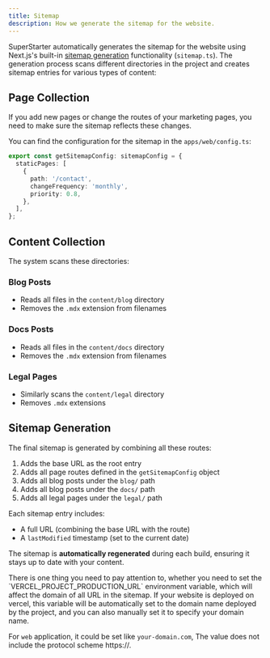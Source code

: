 ```yaml
---
title: Sitemap
description: How we generate the sitemap for the website.
---
```


SuperStarter automatically generates the sitemap for the website using Next.js's built-in [sitemap generation](https://nextjs.org/docs/app/api-reference/file-conventions/metadata/sitemap#generating-a-sitemap-using-code-js-ts) functionality (`sitemap.ts`). The generation process scans different directories in the project and creates sitemap entries for various types of content:

## Page Collection

If you add new pages or change the routes of your marketing pages, you need to make sure the sitemap reflects these changes.

You can find the configuration for the sitemap in the `apps/web/config.ts`:

```ts apps/web/config.ts
export const getSitemapConfig: sitemapConfig = {
  staticPages: [
    {
      path: '/contact',
      changeFrequency: 'monthly',
      priority: 0.8,
    },
  ],
};
```

## Content Collection

The system scans these directories:

### Blog Posts
- Reads all files in the `content/blog` directory
- Removes the `.mdx` extension from filenames

### Docs Posts
- Reads all files in the `content/docs` directory
- Removes the `.mdx` extension from filenames

### Legal Pages
- Similarly scans the `content/legal` directory
- Removes `.mdx` extensions

## Sitemap Generation

The final sitemap is generated by combining all these routes:

1. Adds the base URL as the root entry
2. Adds all page routes defined in the `getSitemapConfig` object
3. Adds all blog posts under the `blog/` path
4. Adds all blog posts under the `docs/` path
5. Adds all legal pages under the `legal/` path

Each sitemap entry includes:
- A full URL (combining the base URL with the route)
- A `lastModified` timestamp (set to the current date)

The sitemap is **automatically regenerated** during each build, ensuring it stays up to date with your content.

<Note>
There is one thing you need to pay attention to, whether you need to set the `VERCEL_PROJECT_PRODUCTION_URL` environment variable, which will affect the domain of all URL in the sitemap. If your website is deployed on vercel, this variable will be automatically set to the domain name deployed by the project, and you can also manually set it to specify your domain name.

For `web` application, it could be set like `your-domain.com`, The value does not include the protocol scheme https://.
</Note>
